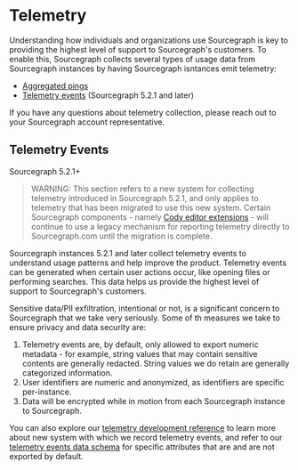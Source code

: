 # Telemetry

Understanding how individuals and organizations use Sourcegraph is key to providing the highest level of support to Sourcegraph's customers.
To enable this, Sourcegraph collects several types of usage data from Sourcegraph instances by having Sourcegraph isntances emit telemetry:

- [Aggregated pings](/admin/pings)
- [Telemetry events](#telemetry-events) (Sourcegraph 5.2.1 and later)

If you have any questions about telemetry collection, please reach out to your Sourcegraph account representative.

## Telemetry Events

<span class="badge badge-note">Sourcegraph 5.2.1+</span>

> WARNING: This section refers to a new system for collecting telemetry introduced in Sourcegraph 5.2.1, and only applies to telemetry that has been migrated to use this new system.
> Certain Sourcegraph components - namely [Cody editor extensions](/cody/) - will continue to use a legacy mechanism for reporting telemetry directly to Sourcegraph.com until the migration is complete.

Sourcegraph instances 5.2.1 and later collect telemetry events to understand usage patterns and help improve the product. Telemetry events can be generated when certain user actions occur, like opening files or performing searches. This data helps us provide the highest level of support to Sourcegraph's customers.

Sensitive data/PII exfiltration, intentional or not, is a significant concern to Sourcegraph that we take very seriously.
Some of th measures we take to ensure privacy and data security are:

1. Telemetry events are, by default, only allowed to export numeric metadata - for example, string values that may contain sensitive contents are generally redacted. String values we do retain are generally categorized information.
2. User identifiers are numeric and anonymized, as identifiers are specific per-instance.
3. Data will be encrypted while in motion from each Sourcegraph instance to Sourcegraph.

You can also explore our [telemetry development reference](https://docs-legacy.sourcegraph.com/dev/background-information/telemetry) to learn more about new system with which we record telemetry events, and refer to our [telemetry events data schema](https://docs-legacy.sourcegraph.com/dev/background-information/telemetry/protocol) for specific attributes that are and are not exported by default.
